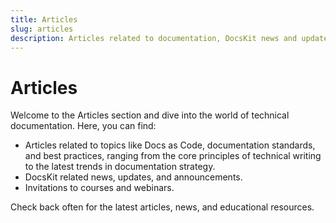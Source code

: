 ```yaml
---
title: Articles
slug: articles
description: Articles related to documentation, DocsKit news and updates, and invitations to events. 
---
```

# Articles

Welcome to the Articles section and dive into the world of technical documentation. Here, you can find: 

* Articles related to topics like Docs as Code, documentation standards, and best practices, ranging from the core principles of technical writing to the latest trends in documentation strategy.
* DocsKit related news, updates, and announcements. 
* Invitations to courses and webinars. 

Check back often for the latest articles, news, and educational resources. 

